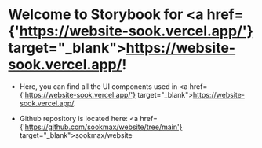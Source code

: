 # Welcome to Storybook for <a href={'https://website-sook.vercel.app/'} target="\_blank">https://website-sook.vercel.app/</a>!

- Here, you can find all the UI components used in <a href={'https://website-sook.vercel.app/'} target="\_blank">https://website-sook.vercel.app/</a>.

- Github repository is located here: <a href={'https://github.com/sookmax/website/tree/main'} target="\_blank">sookmax/website</a>
